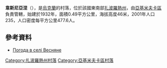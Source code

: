 {{coord|46|43|31|N|34|41|5|E|scale:100000|display=title}}

'''韋斯尼亞涅'''（{{lang-uk|Весняне}}），是[[烏克蘭|烏克蘭]]的村落，位於該國東南部[[扎波羅熱州|扎波羅熱州]]，由[[亞基米夫卡區|亞基米夫卡區]]負責管轄，始建於1932年，面積0.49平方公里，海拔高度46米，2001年人口235，人口密度每平方公里477.6人。

==參考資料==
* [http://weather.in.ua/ua/zaporozhskaja/3492 Погода в селі Весняне] {{Wayback|url=http://weather.in.ua/ua/zaporozhskaja/3492 |date=20111220154004 }}

[[Category:扎波羅熱州村落|Category:扎波羅熱州村落]]
[[Category:亞基米夫卡區村落|Category:亞基米夫卡區村落]]


{{Zaporizhia-geo-stub}}